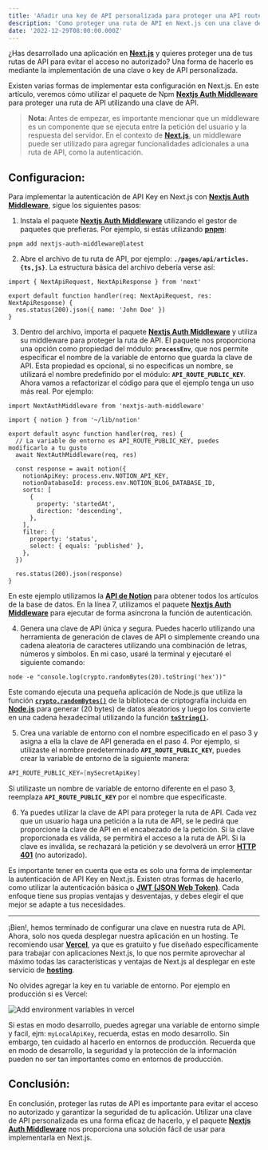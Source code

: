 ```yaml
---
title: 'Añadir una key de API personalizada para proteger una API route en Next.js'
description: 'Como proteger una ruta de API en Next.js con una clave de API personalizada'
date: '2022-12-29T08:00:00.000Z'
---
```


¿Has desarrollado una aplicación en **[Next.js](https://nextjs.org/)** y quieres proteger una de tus rutas de API para evitar el acceso no autorizado? Una forma de hacerlo es mediante la implementación de una clave o key de API personalizada.

Existen varias formas de implementar esta configuración en Next.js. En este artículo, veremos cómo utilizar el paquete de Npm **[Nextjs Auth Middleware](https://www.npmjs.com/package/nextjs-auth-middleware)** para proteger una ruta de API utilizando una clave de API.

> **Nota:** Antes de empezar, es importante mencionar que un middleware es un componente que se ejecuta entre la petición del usuario y la respuesta del servidor. En el contexto de **[Next.js](https://nextjs.org/docs/advanced-features/middleware)**, un middleware puede ser utilizado para agregar funcionalidades adicionales a una ruta de API, como la autenticación.

## Configuracion:

Para implementar la autenticación de API Key en Next.js con ****[Nextjs Auth Middleware](https://www.npmjs.com/package/nextjs-auth-middleware)****, sigue los siguientes pasos:

1. Instala el paquete **[Nextjs Auth Middleware](https://www.npmjs.com/package/nextjs-auth-middleware)** utilizando el gestor de paquetes que prefieras. Por ejemplo, si estás utilizando **[pnpm](https://pnpm.io/)**:

```powershell:Terminal
pnpm add nextjs-auth-middleware@latest
```

2. Abre el archivo de tu ruta de API, por ejemplo: **`./pages/api/articles.{ts,js}`**. La estructura básica del archivo debería verse así:

```tsx:./pages/api/articles.{ts,js}
import { NextApiRequest, NextApiResponse } from 'next'

export default function handler(req: NextApiRequest, res: NextApiResponse) {
  res.status(200).json({ name: 'John Doe' })
}
```

3. Dentro del archivo, importa el paquete **[Nextjs Auth Middleware](https://www.npmjs.com/package/nextjs-auth-middleware)** y utiliza su middleware para proteger la ruta de API. El paquete nos proporciona una opción como propiedad del módulo: **`processEnv`**, que nos permite especificar el nombre de la variable de entorno que guarda la clave de API. Esta propiedad es opcional, si no especificas un nombre, se utilizará el nombre predefinido por el módulo: **`API_ROUTE_PUBLIC_KEY`**. Ahora vamos a refactorizar el código para que el ejemplo tenga un uso más real. Por ejemplo:

```tsx:./pages/api/articles.{ts,js} {7}
import NextAuthMiddleware from 'nextjs-auth-middleware'

import { notion } from '~/lib/notion'

export default async function handler(req, res) {
  // La variable de entorno es API_ROUTE_PUBLIC_KEY, puedes modificarlo a tu gusto
  await NextAuthMiddleware(req, res)

  const response = await notion({
    notionApiKey: process.env.NOTION_API_KEY,
    notionDatabaseId: process.env.NOTION_BLOG_DATABASE_ID,
    sorts: [
      {
        property: 'startedAt',
        direction: 'descending',
      },
    ],
    filter: {
      property: 'status',
      select: { equals: 'published' },
    },
  })

  res.status(200).json(response)
}
```

En este ejemplo utilizamos la **[API de Notion](https://developers.notion.com/)** para obtener todos los artículos de la base de datos. En la línea 7, utilizamos el paquete **[Nextjs Auth Middleware](https://www.npmjs.com/package/nextjs-auth-middleware)** para ejecutar de forma asíncrona la función de autenticación.

4. Genera una clave de API única y segura. Puedes hacerlo utilizando una herramienta de generación de claves de API o simplemente creando una cadena aleatoria de caracteres utilizando una combinación de letras, números y símbolos. En mi caso, usaré la terminal y ejecutaré el siguiente comando:

```powershell:Terminal
node -e "console.log(crypto.randomBytes(20).toString('hex'))"
```

Este comando ejecuta una pequeña aplicación de Node.js que utiliza la función **[`crypto.randomBytes()`](https://nodejs.org/api/crypto.html#cryptorandombytessize-callback)** de la biblioteca de criptografía incluida en [**Node.js**](https://nodejs.org/) para generar (20 bytes) de datos aleatorios y luego los convierte en una cadena hexadecimal utilizando la función **[`toString()`](https://developer.mozilla.org/es/docs/Web/JavaScript/Reference/Global_Objects/Object/toString).**

5. Crea una variable de entorno con el nombre especificado en el paso 3 y asigna a ella la clave de API generada en el paso 4. Por ejemplo, si utilizaste el nombre predeterminado **`API_ROUTE_PUBLIC_KEY`**, puedes crear la variable de entorno de la siguiente manera:

```powershell
API_ROUTE_PUBLIC_KEY=[mySecretApiKey]
```

Si utilizaste un nombre de variable de entorno diferente en el paso 3, reemplaza **`API_ROUTE_PUBLIC_KEY`** por el nombre que especificaste.

6. Ya puedes utilizar la clave de API para proteger la ruta de API. Cada vez que un usuario haga una petición a la ruta de API, se le pedirá que proporcione la clave de API en el encabezado de la petición. Si la clave proporcionada es válida, se permitirá el acceso a la ruta de API. Si la clave es inválida, se rechazará la petición y se devolverá un error **[HTTP 401](https://developer.mozilla.org/es/docs/Web/HTTP/Status)** (no autorizado).

Es importante tener en cuenta que esta es solo una forma de implementar la autenticación de API Key en Next.js. Existen otras formas de hacerlo, como utilizar la autenticación básica o **[JWT (JSON Web Token)](https://jwt.io/)**. Cada enfoque tiene sus propias ventajas y desventajas, y debes elegir el que mejor se adapte a tus necesidades.

---

¡Bien!, hemos terminado de configurar una clave en nuestra ruta de API. Ahora, solo nos queda desplegar nuestra aplicación en un hosting. Te recomiendo usar **[Vercel](https://vercel.com/)**, ya que es gratuito y fue diseñado específicamente para trabajar con aplicaciones Next.js, lo que nos permite aprovechar al máximo todas las características y ventajas de Next.js al desplegar en este servicio de **[hosting](https://developer.mozilla.org/es/docs/Learn/Getting_started_with_the_web/Publishing_your_website)**.

No olvides agregar la key en tu variable de entorno. Por ejemplo en producción si es Vercel:

![Add environment variables in vercel](https://res.cloudinary.com/abrahamcalsin/image/upload/v1672118576/projects/abrahamcalsin/blog/add-a-custom-api-key-to-protect-an-api-route-in-nextjs/add-environment-variables-in-vercel.png)

Si estas en modo desarrollo, puedes agregar una variable de entorno simple y facil, ejm: `myLocalApiKey`, recuerda, estas en modo desarrollo. Sin embargo, ten cuidado al hacerlo en entornos de producción. Recuerda que en modo de desarrollo, la seguridad y la protección de la información pueden no ser tan importantes como en entornos de producción.

## Conclusión:

En conclusión, proteger las rutas de API es importante para evitar el acceso no autorizado y garantizar la seguridad de tu aplicación. Utilizar una clave de API personalizada es una forma eficaz de hacerlo, y el paquete **[Nextjs Auth Middleware](https://www.npmjs.com/package/nextjs-auth-middleware)** nos proporciona una solución fácil de usar para implementarla en Next.js.